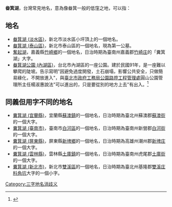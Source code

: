 {{multiple issues|
{{expand|time=2015-05-08T10:54:57+00:00}}
{{globalize|time=2015-05-08T10:54:57+00:00}}

}}
'''畚箕湖'''，台灣常見地名，意為像畚箕一般的低窪之地，可以指：

==地名==
*[[畚箕湖_(淡水區)|畚箕湖 (淡水區)]]，新北市淡水區小坪頂上的一個地名。
*[[畚箕湖_(泰山區)|畚箕湖 (泰山區)]]，新北市泰山區的一個地名，現為第一公墓。
*[[奮起湖|奮起湖]]，嘉義縣[[竹崎鄉|竹崎鄉]]的一個地名，日治時期為臺南州嘉義郡[[竹崎庄|竹崎庄]]的「糞箕湖」大字。
*[[畚箕湖公園_(內湖區)|畚箕湖公園 (內湖區)]]，台北市內湖區的一座公園。建於民國91年，是一座難以攀爬的陡坡。告示寫明"因避免過度開發，土石崩塌，影響公共安全，只做簡易綠化，不開放進入"，與[[臺北市政府工務局公園路燈工程管理處|臺北市政府工務局公園路燈工程管理處]]圓山公園管理所主任楊淑惠說法"可以進出的，只是要從別的地方上去"有出入。<ref>{{Cite web |url=https://www.youtube.com/watch?v=EOZoY_j8Gkw |title=存档副本 |accessdate=2015-05-17 |archive-date=2016-03-22 |archive-url=https://web.archive.org/web/20160322203935/https://www.youtube.com/watch?v=EOZoY_j8Gkw |dead-url=no }}</ref>

==同義但用字不同的地名==
*[[糞箕湖_(宜蘭縣)|糞箕湖 (宜蘭縣)]]，宜蘭縣[[蘇澳鎮_(台灣)|蘇澳鎮]]的一個地名，日治時期為臺北州蘇澳郡[[蘇澳街|蘇澳街]]的一個大字。
*[[糞箕湖_(臺南市)|糞箕湖 (臺南市)]]，臺南市[[白河區|白河區]]的一個地名，日治時期為臺南州新營郡[[白河街|白河街]]的一個大字。
*[[糞箕湖_(屏東縣)|糞箕湖 (屏東縣)]]，屏東縣[[新埤鄉|新埤鄉]]的一個地名，日治時期為高雄州潮州郡[[新埤庄|新埤庄]]的一個大字。
*[[糞箕湖_(雲林縣)|糞箕湖 (雲林縣)]]，雲林縣[[土庫鎮|土庫鎮]]的一個地名，日治時期為臺南州虎尾郡[[土庫街|土庫街]]的一個大字。
*[[糞箕湖_(新北市)|糞箕湖 (新北市)]]，新北市[[雙溪區|雙溪區]]的一個地名，日治時期為臺北州基隆郡[[雙溪庄|雙溪庄]][[料角坑|料角坑]]大字的一個小字。

[[Category:三字地名消歧义|Category:三字地名消歧义]]